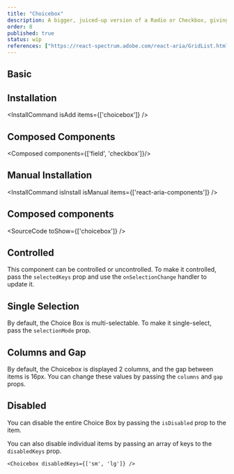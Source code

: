 ```yaml
---
title: "Choicebox"
description: A bigger, juiced-up version of a Radio or Checkbox, giving users a chunky tap target and extra deets.
order: 8
published: true
status: wip
references: ["https://react-spectrum.adobe.com/react-aria/GridList.html#props"]
---
```


## Basic

<How isCenter={false} withNoPadding={true} toUse="collections/choicebox-demo" />

## Installation
<InstallCommand isAdd items={['choicebox']} />

## Composed Components
<Composed components={['field', 'checkbox']}/>

## Manual Installation

<InstallCommand isInstall isManual items={['react-aria-components']} />


## Composed components
<SourceCode toShow={['choicebox']} />

## Controlled
This component can be controlled or uncontrolled. To make it controlled, pass the `selectedKeys` prop and use the `onSelectionChange` handler to update it.
<How isCenter={false} withNoPadding={true} toUse="collections/choicebox-controlled-demo" />

## Single Selection
By default, the Choice Box is multi-selectable. To make it single-select, pass the `selectionMode` prop.

<How isCenter={false} withNoPadding={true} toUse="collections/choicebox-single-selection-demo" />

## Columns and Gap
By default, the Choicebox is displayed 2 columns, and the gap between items is 16px. You can change these values by passing the `columns` and `gap` props.

<How isCenter={false} withNoPadding={true} toUse="collections/choicebox-columns-demo" />

## Disabled
You can disable the entire Choice Box by passing the `isDisabled` prop to the item.

<How isCenter={false} withNoPadding={true} toUse="collections/choicebox-disabled-demo" />

You can also disable individual items by passing an array of keys to the `disabledKeys` prop.

```tsx
<Choicebox disabledKeys={['sm', 'lg']} />
```
